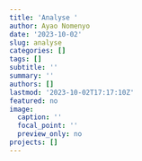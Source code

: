 ```yaml
---
title: 'Analyse '
author: Ayao Nomenyo
date: '2023-10-02'
slug: analyse
categories: []
tags: []
subtitle: ''
summary: ''
authors: []
lastmod: '2023-10-02T17:17:10Z'
featured: no
image:
  caption: ''
  focal_point: ''
  preview_only: no
projects: []
---
```

